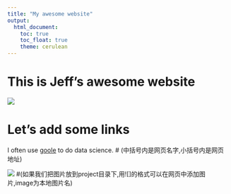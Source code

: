 ```yaml
---
title: "My awesome website"
output: 
  html_document:
    toc: true
    toc_float: true
    theme: cerulean
---
```


# This is Jeff's awesome website

![](https://media.giphy.com/media/drXGoW1iudhKw/giphy.gif)

# Let's add some links

I often use [goole](google.com) to do data science. 
# (中括号内是网页名字,小括号内是网页地址)

![](WechatIMG62.jpeg) 
#(如果我们把图片放到project目录下,用![]的格式可以在网页中添加图片,image为本地图片名)
